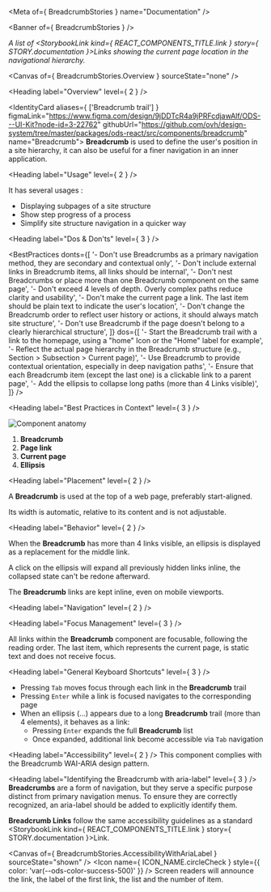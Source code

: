 
<Meta of={ BreadcrumbStories } name="Documentation" />

<Banner of={ BreadcrumbStories } />

_A list of <StorybookLink kind={ REACT_COMPONENTS_TITLE.link } story={ STORY.documentation }>Links</StorybookLink> showing the current page location in the navigational hierarchy._

<Canvas of={ BreadcrumbStories.Overview } sourceState="none" />

<Heading label="Overview" level={ 2 } />

<IdentityCard aliases={ ['Breadcrumb trail'] }
              figmaLink="https://www.figma.com/design/9jDDTcR4a9jPRFcdjawAlf/ODS---UI-Kit?node-id=3-22762"
              githubUrl="https://github.com/ovh/design-system/tree/master/packages/ods-react/src/components/breadcrumb"
              name="Breadcrumb">
  **Breadcrumb** is used to define the user's position in a site hierarchy, it can also be useful for a finer navigation in
  an inner application.
</IdentityCard>

<Heading label="Usage" level={ 2 } />

It has several usages :
* Displaying subpages of a site structure
* Show step progress of a process
* Simplify site structure navigation in a quicker way

<Heading label="Dos & Don'ts" level={ 3 } />

<BestPractices
  donts={[
    '- Don\'t use Breadcrumbs as a primary navigation method, they are secondary and contextual only',
    '- Don\'t include external links in Breadcrumb items, all links should be internal',
    '- Don\'t nest Breadcrumbs or place more than one Breadcrumb component on the same page',
    '- Don\'t exceed 4 levels of depth. Overly complex paths reduce clarity and usability',
    '- Don\'t make the current page a link. The last item should be plain text to indicate the user\'s location',
    '- Don\'t change the Breadcrumb order to reflect user history or actions, it should always match site structure',
    '- Don\'t use Breadcrumb if the page doesn\'t belong to a clearly hierarchical structure',
  ]}
  dos={[
    '- Start the Breadcrumb trail with a link to the homepage, using a "home" Icon or the "Home" label for example',
    '- Reflect the actual page hierarchy in the Breadcrumb structure (e.g., Section > Subsection > Current page)',
    '- Use Breadcrumb to provide contextual orientation, especially in deep navigation paths',
    '- Ensure that each Breadcrumb item (except the last one) is a clickable link to a parent page',
    '- Add the ellipsis to collapse long paths (more than 4 Links visible)',
  ]}
/>

<Heading label="Best Practices in Context" level={ 3 } />

![Component anatomy](components/breadcrumb/anatomy.png "Component anatomy")

1. **Breadcrumb**
2. **Page link**
3. **Current page**
4. **Ellipsis**

<Heading label="Placement" level={ 2 } />

A **Breadcrumb** is used at the top of a web page, preferably start-aligned.

Its width is automatic, relative to its content and is not adjustable.

<Heading label="Behavior" level={ 2 } />

When the **Breadcrumb** has more than 4 links visible, an ellipsis is displayed as a replacement for the middle link.

A click on the ellipsis will expand all previously hidden links inline, the collapsed state can't be redone afterward.

The **Breadcrumb** links are kept inline, even on mobile viewports.

<Heading label="Navigation" level={ 2 } />

<Heading label="Focus Management" level={ 3 } />

All links within the **Breadcrumb** component are focusable, following the reading order. The last item, which represents the current page, is static text and does not receive focus.

<Heading label="General Keyboard Shortcuts" level={ 3 } />

* Pressing `Tab` moves focus through each link in the **Breadcrumb** trail
* Pressing `Enter` while a link is focused navigates to the corresponding page
* When an ellipsis (...) appears due to a long **Breadcrumb** trail (more than 4 elements), it behaves as a link:
  * Pressing `Enter` expands the full **Breadcrumb** list
  * Once expanded, additional link become accessible via `Tab` navigation

<Heading label="Accessibility" level={ 2 } />
This component complies with the <ExternalLink href="https://www.w3.org/WAI/ARIA/apg/patterns/breadcrumb/">Breadcrumb WAI-ARIA design pattern</ExternalLink>.

<Heading label="Identifying the Breadcrumb with aria-label" level={ 3 } />
**Breadcrumbs** are a form of navigation, but they serve a specific purpose distinct from primary navigation menus. To ensure they are correctly recognized, an <ExternalLink href="https://developer.mozilla.org/en-US/docs/Web/Accessibility/ARIA/Reference/Attributes/aria-label">aria-label</ExternalLink> should be added to explicitly identify them.

**Breadcrumb Links** follow the same accessibility guidelines as a standard <StorybookLink kind={ REACT_COMPONENTS_TITLE.link } story={ STORY.documentation }>Link</StorybookLink>.

<Canvas of={ BreadcrumbStories.AccessibilityWithAriaLabel } sourceState="shown" />
 <Icon name={ ICON_NAME.circleCheck }
       style={{ color: 'var(--ods-color-success-500)' }} /> Screen readers will announce the link, the label of the first link, the list and the number of item.
